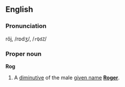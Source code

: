 ==English==
===Pronunciation===
rŏj, /rɒdʒ/, /<tt>rQdZ</tt>/

===Proper noun===
'''Rog'''

#A [[diminutive]] of the male [[given name]] '''[[Roger]]'''.